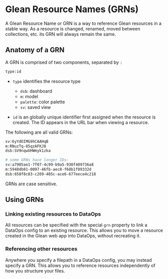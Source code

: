 # Glean Resource Names (GRNs)

A Glean Resource Name or GRN is a way to reference Glean resources in a stable way.
As a resource is changed, renamed, moved between collections, etc. its GRN will
always remain the same.

## Anatomy of a GRN

A GRN is comprised of two components, separated by `:`

```bash
type:id
```

- `type` identifies the resource type

  - `dsb`: dashboard
  - `m`: model
  - `palette`: color palette
  - `sv`: saved view

- `id` is an globally unique identifier first assigned when the resource
  is created. The ID appears in the URL bar when viewing a resource.

The following are all valid GRNs:

```bash
sv:6yYdOIMG9hCAAHqB
m:RNuzTq-85qzAFKJ8
dsb:SV9nqwUHWmyk1zka

# some GRNs have longer IDs:
sv:a7905ae1-7f07-4c99-b9a5-930f409736a8
m:5948db01-0097-46fb-aec8-f68b1f09332d
dsb:658f8c83-c269-405c-ace6-677eece4c218
```

GRNs are case sensitive.

## Using GRNs

### Linking existing resources to DataOps

All resources can be specified with the special `grn` property to link a DataOps
config to an existing resource. This allows you to move a resource created in
the Glean web app into DataOps, without recreating it.

### Referencing other resources

Anywhere you specify a filepath in a DataOps config, you may instead specify a GRN.
This allows you to reference resources independently of how you structure your files.
